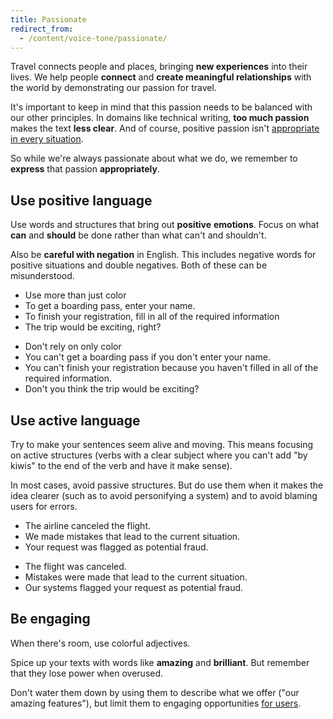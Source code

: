 ```yaml
---
title: Passionate
redirect_from:
  - /content/voice-tone/passionate/
---
```



<Illustration name="EnjoyApp" alt="" size="display" />

Travel connects people and places, bringing **new experiences** into their lives.
We help people **connect** and **create meaningful relationships** with the world
by demonstrating our passion for travel.

It's important to keep in mind that this passion needs to be balanced with our other principles.
In domains like technical writing, **too much passion** makes the text **less clear**.
And of course, positive passion isn't [appropriate in every situation](/kiwi-use/content/voice-and-tone//empathetic/#adapt-tone-to-the-situation).

So while we're always passionate about what we do,
we remember to **express** that passion **appropriately**.

## Use positive language

Use words and structures that bring out **positive** **emotions**.
Focus on what **can** and **should** be done rather than what can't and shouldn't.

Also be **careful with negation** in English.
This includes negative words for positive situations and double negatives.
Both of these can be misunderstood.

<GuidelinesSideBySide>

<Do>

- Use more than just color
- To get a boarding pass, enter your name.
- To finish your registration, fill in all of the required information
- The trip would be exciting, right?

</Do>

<Dont>

- Don't rely on only color
- You can't get a boarding pass if you don't enter your name.
- You can't finish your registration because you haven't filled in all of the required information.
- Don't you think the trip would be exciting?

</Dont>

</GuidelinesSideBySide>

## Use active language

Try to make your sentences seem alive and moving.
This means focusing on active structures
(verbs with a clear subject where you can't add "by kiwis" to the end of the verb
and have it make sense).

In most cases, avoid passive structures.
But do use them when it makes the idea clearer
(such as to avoid personifying a system) and to avoid blaming users for errors.

<GuidelinesSideBySide>

<Do>

- The airline canceled the flight.
- We made mistakes that lead to the current situation.
- Your request was flagged as potential fraud.

</Do>

<Dont>

- The flight was canceled.
- Mistakes were made that lead to the current situation.
- Our systems flagged your request as potential fraud.

</Dont>

</GuidelinesSideBySide>

## Be engaging

When there's room, use colorful adjectives.

Spice up your texts with words like **amazing** and **brilliant**.
But remember that they lose power when overused.

Don't water them down by using them to describe what we offer ("our amazing features"),
but limit them to engaging opportunities [for users](/kiwi-use/content/voice-and-tone//empathetic/#keep-focus-on-users).
